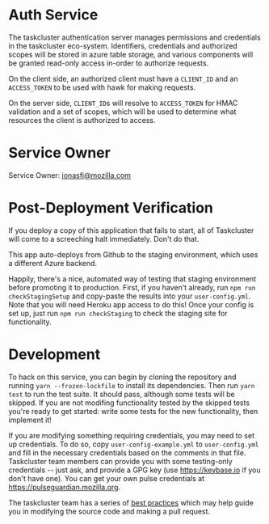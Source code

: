 # Auth Service

The taskcluster authentication server manages permissions and credentials
in the taskcluster eco-system. Identifiers, credentials and authorized
scopes will be stored in azure table storage, and various components will
be granted read-only access in-order to authorize requests.

On the client side, an authorized client must have a `CLIENT_ID` and an
`ACCESS_TOKEN` to be used with hawk for making requests.

On the server side, `CLIENT_ID`s will resolve to `ACCESS_TOKEN` for HMAC
validation and a set of scopes, which will be used to determine what resources
the client is authorized to access.

# Service Owner

Service Owner: jonasfj@mozilla.com

# Post-Deployment Verification

If you deploy a copy of this application that fails to start, all of
Taskcluster will come to a screeching halt immediately.  Don't do that.

This app auto-deploys from Github to the staging environment, which uses a
different Azure backend.

Happily, there's a nice, automated way of testing that staging environment
before promoting it to production.  First, if you haven't already, run `npm run
checkStagingSetup` and copy-paste the results into your `user-config.yml`.
Note that you will need Heroku app access to do this!  Once your config is set
up, just run `npm run checkStaging` to check the staging site for
functionality.

# Development

To hack on this service, you can begin by cloning the repository and running `yarn --frozen-lockfile` to install its dependencies.
Then run `yarn test` to run the test suite.
It should pass, although some tests will be skipped.
If you are not modifing functionality tested by the skipped tests you're ready to get started: write some tests for the new functionality, then implement it!

If you are modifying something requiring credentials, you may need to set up credentials.
To do so, copy `user-config-example.yml` to `user-config.yml` and fill in the necessary credentials based on the comments in that file.
Taskcluster team members can provide you with some testing-only credentials -- just ask, and provide a GPG key (use https://keybase.io if you don't have one).
You can get your own pulse credentials at https://pulseguardian.mozilla.org.

The taskcluster team has a series of [best practices](/docs/manual/devel/best-practices) which may help guide you in modifying the source code and making a pull request.
